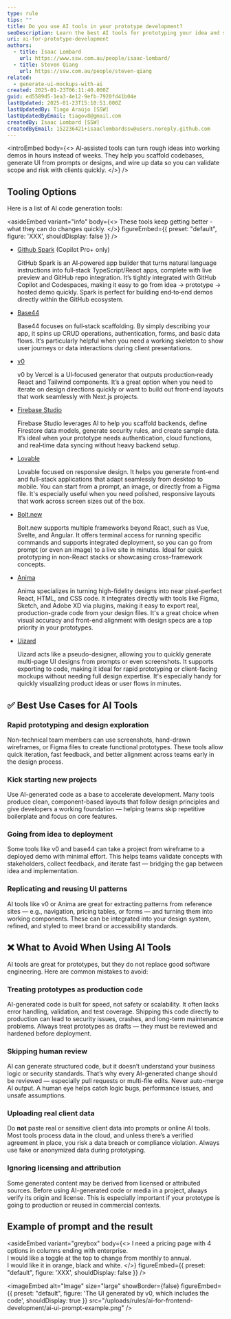 ```yaml
---
type: rule
tips: ""
title: Do you use AI tools in your prototype development?
seoDescription: Learn the best AI tools for prototyping your idea and show to your client
uri: ai-for-prototype-development
authors:
  - title: Isaac Lombard
    url: https://www.ssw.com.au/people/isaac-lombard/
  - title: Steven Qiang
    url: https://ssw.com.au/people/steven-qiang
related:
  - generate-ui-mockups-with-ai
created: 2025-01-23T06:11:40.000Z
guid: ed5589d5-1ea3-4e12-9efb-7920fd41b04e
lastUpdated: 2025-01-23T15:10:51.000Z
lastUpdatedBy: Tiago Araújo [SSW]
lastUpdatedByEmail: tiagov8@gmail.com
createdBy: Isaac Lombard [SSW]
createdByEmail: 152236421+isaaclombardssw@users.noreply.github.com
---
```


<introEmbed
  body={<>
AI‑assisted tools can turn rough ideas into working demos in hours instead of weeks. They help you scaffold codebases, generate UI from prompts or designs, and wire up data so you can validate scope and risk with clients quickly.
  </>}
/>
<youtubeEmbed url="https://youtu.be/CdCwpcFMJLo?si=sohuHldt3fUiIDca&t=114" description="Video - GitHub Spark Is INSANE – I Built a Full Stack App in 12 Minutes! (10 min)" />

## Tooling Options

Here is a list of AI code generation tools:

<asideEmbed
  variant="info"
  body={<>
    These tools keep getting better - what they can do changes quickly.
  </>}
  figureEmbed={{
    preset: "default",
    figure: 'XXX',
    shouldDisplay: false
  }}
/>

* [Github Spark](https://github.com/features/spark) (Copilot Pro+ only)

  GitHub Spark is an AI‑powered app builder that turns natural language instructions into full‑stack TypeScript/React apps, complete with live preview and GitHub repo integration. It’s tightly integrated with GitHub Copilot and Codespaces, making it easy to go from idea → prototype → hosted demo quickly. Spark is perfect for building end‑to‑end demos directly within the GitHub ecosystem.

* [Base44](https://base44.com)

  Base44 focuses on full‑stack scaffolding. By simply describing your app, it spins up CRUD operations, authentication, forms, and basic data flows. It’s particularly helpful when you need a working skeleton to show user journeys or data interactions during client presentations.

* [v0](https://v0.dev)

  v0 by Vercel is a UI‑focused generator that outputs production‑ready React and Tailwind components. It’s a great option when you need to iterate on design directions quickly or want to build out front‑end layouts that work seamlessly with Next.js projects.

* [Firebase Studio](https://firebase.studio)

  Firebase Studio leverages AI to help you scaffold backends, define Firestore data models, generate security rules, and create sample data. It’s ideal when your prototype needs authentication, cloud functions, and real‑time data syncing without heavy backend setup.

* [Lovable](https://lovable.dev)

  Lovable focused on responsive design. It helps you generate front-end and full-stack applications that adapt seamlessly from desktop to mobile. You can start from a prompt, an image, or directly from a Figma file. It's especially useful when you need polished, responsive layouts that work across screen sizes out of the box.

* [Bolt.new](https://bolt.new)

  Bolt.new supports multiple frameworks beyond React, such as Vue, Svelte, and Angular. It offers terminal access for running specific commands and supports integrated deployment, so you can go from prompt (or even an image) to a live site in minutes. Ideal for quick prototyping in non-React stacks or showcasing cross-framework concepts.

* [Anima](https://www.animaapp.com)

  Anima specializes in turning high-fidelity designs into near pixel-perfect React, HTML, and CSS code. It integrates directly with tools like Figma, Sketch, and Adobe XD via plugins, making it easy to export real, production-grade code from your design files. It's a great choice when visual accuracy and front-end alignment with design specs are a top priority in your prototypes.

* [Uizard](https://uizard.io)

  Uizard acts like a pseudo-designer, allowing you to quickly generate multi-page UI designs from prompts or even screenshots. It supports exporting to code, making it ideal for rapid prototyping or client-facing mockups without needing full design expertise. It's especially handy for quickly visualizing product ideas or user flows in minutes.

## ✅ Best Use Cases for AI Tools

### Rapid prototyping and design exploration

Non-technical team members can use screenshots, hand-drawn wireframes, or Figma files to create functional prototypes. These tools allow quick iteration, fast feedback, and better alignment across teams early in the design process.

### Kick starting new projects

Use AI-generated code as a base to accelerate development. Many tools produce clean, component-based layouts that follow design principles and give developers a working foundation — helping teams skip repetitive boilerplate and focus on core features.

### Going from idea to deployment

Some tools like v0 and base44 can take a project from wireframe to a deployed demo with minimal effort. This helps teams validate concepts with stakeholders, collect feedback, and iterate fast — bridging the gap between idea and implementation.

### Replicating and reusing UI patterns

AI tools like v0 or Anima are great for extracting patterns from reference sites — e.g., navigation, pricing tables, or forms — and turning them into working components. These can be integrated into your design system, refined, and styled to meet brand or accessibility standards.

## ❌ What to Avoid When Using AI Tools

AI tools are great for prototypes, but they do not replace good software engineering. Here are common mistakes to avoid:

### Treating prototypes as production code

AI-generated code is built for speed, not safety or scalability. It often lacks error handling, validation, and test coverage. Shipping this code directly to production can lead to security issues, crashes, and long-term maintenance problems. Always treat prototypes as drafts — they must be reviewed and hardened before deployment.

### Skipping human review

AI can generate structured code, but it doesn’t understand your business logic or security standards. That’s why every AI-generated change should be reviewed — especially pull requests or multi-file edits. Never auto-merge AI output. A human eye helps catch logic bugs, performance issues, and unsafe assumptions.

### Uploading real client data

Do **not** paste real or sensitive client data into prompts or online AI tools. Most tools process data in the cloud, and unless there’s a verified agreement in place, you risk a data breach or compliance violation. Always use fake or anonymized data during prototyping.

### Ignoring licensing and attribution

Some generated content may be derived from licensed or attributed sources. Before using AI-generated code or media in a project, always verify its origin and license. This is especially important if your prototype is going to production or reused in commercial contexts.

## Example of prompt and the result

<asideEmbed
  variant="greybox"
  body={<>
    I need a pricing page with 4 options in columns ending with enterprise.\
I would like a toggle at the top to change from monthly to annual.\
I would like it in orange, black and white.
  </>}
  figureEmbed={{
    preset: "default",
    figure: 'XXX',
    shouldDisplay: false
  }}
/>


<imageEmbed
  alt="Image"
  size="large"
  showBorder={false}
  figureEmbed={{
    preset: "default",
    figure: 'The UI generated by v0, which includes the code',
    shouldDisplay: true
  }}
  src="/uploads/rules/ai-for-frontend-development/ai-ui-prompt-example.png"
/>
